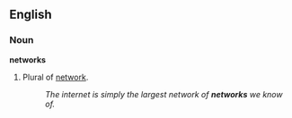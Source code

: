 ==English==

===Noun===
'''networks'''
# Plural of [[network]].
#:''The internet is simply the largest network of '''networks''' we know of.''